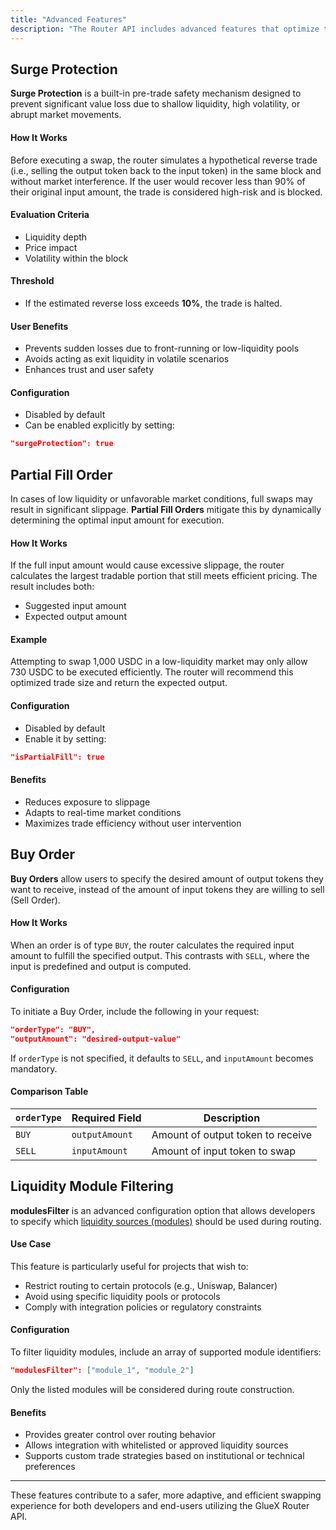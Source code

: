 ```yaml
---
title: "Advanced Features"
description: "The Router API includes advanced features that optimize trade execution and protect users from market volatility and slippage. This section provides detailed documentation on these mechanisms."
---
```


## Surge Protection

**Surge Protection** is a built-in pre-trade safety mechanism designed to prevent significant value loss due to shallow liquidity, high volatility, or abrupt market movements.

#### How It Works
Before executing a swap, the router simulates a hypothetical reverse trade (i.e., selling the output token back to the input token) in the same block and without market interference. If the user would recover less than 90% of their original input amount, the trade is considered high-risk and is blocked.

#### Evaluation Criteria
- Liquidity depth
- Price impact
- Volatility within the block

#### Threshold
- If the estimated reverse loss exceeds **10%**, the trade is halted.

#### User Benefits
- Prevents sudden losses due to front-running or low-liquidity pools
- Avoids acting as exit liquidity in volatile scenarios
- Enhances trust and user safety

#### Configuration
- Disabled by default
- Can be enabled explicitly by setting:

```json
"surgeProtection": true
```


## Partial Fill Order

In cases of low liquidity or unfavorable market conditions, full swaps may result in significant slippage. **Partial Fill Orders** mitigate this by dynamically determining the optimal input amount for execution.

#### How It Works
If the full input amount would cause excessive slippage, the router calculates the largest tradable portion that still meets efficient pricing. The result includes both:
- Suggested input amount
- Expected output amount

#### Example
Attempting to swap 1,000 USDC in a low-liquidity market may only allow 730 USDC to be executed efficiently. The router will recommend this optimized trade size and return the expected output.

#### Configuration
- Disabled by default
- Enable it by setting:

```json
"isPartialFill": true
```

#### Benefits
- Reduces exposure to slippage
- Adapts to real-time market conditions
- Maximizes trade efficiency without user intervention


## Buy Order

**Buy Orders** allow users to specify the desired amount of output tokens they want to receive, instead of the amount of input tokens they are willing to sell (Sell Order).

#### How It Works
When an order is of type `BUY`, the router calculates the required input amount to fulfill the specified output. This contrasts with `SELL`, where the input is predefined and output is computed.

#### Configuration
To initiate a Buy Order, include the following in your request:
```json
"orderType": "BUY",
"outputAmount": "desired-output-value"
```

If `orderType` is not specified, it defaults to `SELL`, and `inputAmount` becomes mandatory.

#### Comparison Table
| `orderType` | Required Field   | Description                                 |
|-------------|------------------|---------------------------------------------|
| `BUY`       | `outputAmount`   | Amount of output token to receive           |
| `SELL`      | `inputAmount`    | Amount of input token to swap               |


## Liquidity Module Filtering

**modulesFilter** is an advanced configuration option that allows developers to specify which [liquidity sources (modules)](https://router.gluex.xyz/liquidity) should be used during routing.

#### Use Case
This feature is particularly useful for projects that wish to:
- Restrict routing to certain protocols (e.g., Uniswap, Balancer)
- Avoid using specific liquidity pools or protocols
- Comply with integration policies or regulatory constraints

#### Configuration
To filter liquidity modules, include an array of supported module identifiers:

```json
"modulesFilter": ["module_1", "module_2"]
```

Only the listed modules will be considered during route construction.

#### Benefits
- Provides greater control over routing behavior
- Allows integration with whitelisted or approved liquidity sources
- Supports custom trade strategies based on institutional or technical preferences

---

These features contribute to a safer, more adaptive, and efficient swapping experience for both developers and end-users utilizing the GlueX Router API.
